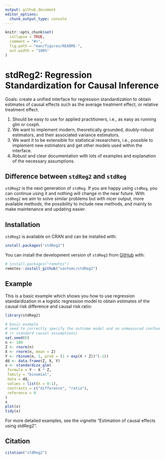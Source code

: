 ```yaml
---
output: github_document
editor_options: 
  chunk_output_type: console
---
```


<!-- README.md is generated from README.Rmd. Please edit that file -->

```r
knitr::opts_chunk$set(
  collapse = TRUE,
  comment = "#>",
  fig.path = "man/figures/README-",
  out.width = "100%"
)
```

# stdReg2: Regression Standardization for Causal Inference

<!-- badges: start -->
<!-- badges: end -->

Goals: create a unified interface for regression standardization to obtain estimates of causal effects such as the average treatment effect, or relative treatment effect. 

1. Should be easy to use for applied practitioners, i.e., as easy as running glm or coxph. 
2. We want to implement modern, theoretically grounded, doubly-robust estimators, and their associated variance estimators.
3. We want it to be extensible for statistical researchers, i.e., possible to implement new estimators and get other models used within the interface.
4. Robust and clear documentation with lots of examples and explanation of the necessary assumptions. 

## Difference between `stdReg2` and `stdReg`

`stdReg2` is the next generation of `stdReg`. If you are happy using `stdReg`, you can continue using it and nothing will change in the near future. With `stdReg2` we aim to solve similar problems but with nicer output, more available methods, the possibility to include new methods, and mainly to make maintenance and updating easier. 

## Installation

`stdReg2` is available on CRAN and can be installed with: 
```r
install.packages("stdReg2")
```


You can install the development version of `stdReg2` from [GitHub](https://github.com/) with:

``` r
# install.packages("remotes")
remotes::install_github("sachsmc/stdReg2")
```

## Example

This is a basic example which shows you how to use regression standardization in a logistic regression model to obtain estimates of the causal risk difference and causal risk ratio:

```r
library(stdReg2)

# basic example
# need to correctly specify the outcome model and no unmeasured confounders
# (+ standard causal assumptions)
set.seed(6)
n <- 100
Z <- rnorm(n)
X <- rnorm(n, mean = Z)
Y <- rbinom(n, 1, prob = (1 + exp(X + Z))^(-1))
dd <- data.frame(Z, X, Y)
x <- standardize_glm(
 formula = Y ~ X * Z,
 family = "binomial",
 data = dd,
 values = list(X = 0:1),
 contrasts = c("difference", "ratio"),
 reference = 0
)
x
plot(x)
tidy(x)
```

For more detailed examples, see the vignette "Estimation of causal effects using stdReg2".


## Citation

```r
citation("stdReg2")
```

